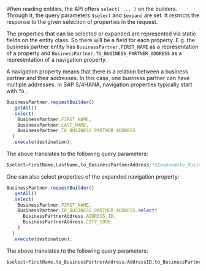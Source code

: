 When reading entities, the API offers `select( ... )` on the builders. Through it, the query parameters `$select` and `$expand` are set. It restricts the response to the given selection of properties in the request.

The properties that can be selected or expanded are represented via static fields on the entity class. So there will be a field for each property. E.g. the business partner entity has `BusinessPartner.FIRST_NAME` as a representation of a property and `BusinessPartner.TO_BUSINESS_PARTNER_ADDRESS` as a representation of a navigation property.

A navigation property means that there is a relation between a business partner and their addresses. In this case, one business partner can have multiple addresses. In SAP S/4HANA, navigation properties typically start with `TO_`.

```ts
BusinessPartner.requestBuilder()
  .getAll()
  .select(
    BusinessPartner.FIRST_NAME,
    BusinessPartner.LAST_NAME,
    BusinessPartner.TO_BUSINESS_PARTNER_ADDRESS
  )
  .execute(destination);
```

The above translates to the following query parameters:

```sql
$select=FirstName,LastName,to_BusinessPartnerAddress/*&$expand=to_BusinessPartnerAddress
```

One can also select properties of the expanded navigation property:

```ts
BusinessPartner.requestBuilder()
  .getAll()
  .select(
    BusinessPartner.FIRST_NAME,
    BusinessPartner.TO_BUSINESS_PARTNER_ADDRESS.select(
      BusinessPartnerAddress.ADDRESS_ID,
      BusinessPartnerAddress.CITY_CODE
    )
  )
  .execute(destination);
```

The above translates to the following query parameters:

```sql
$select=FirstName,to_BusinessPartnerAddress/AddressID,to_BusinessPartnerAddress/CityCode&$expand=to_BusinessPartnerAddress
```
